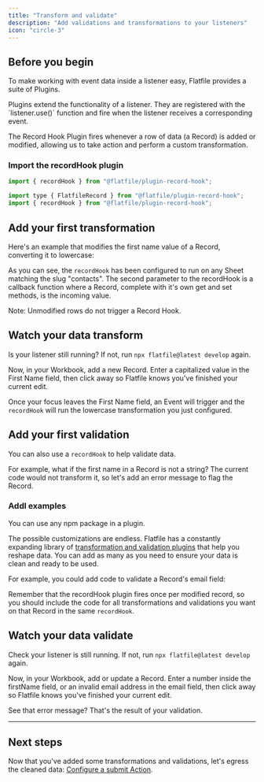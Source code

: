 ```yaml
---
title: "Transform and validate"
description: "Add validations and transformations to your listeners"
icon: "circle-3"
---
```


<Snippet file="shared/dxpbanner.mdx" />

## Before you begin

To make working with event data inside a listener easy, Flatfile provides a suite of Plugins.

<Note>
  Plugins extend the functionality of a listener. They are registered with the
  `listener.use()` function and fire when the listener receives a corresponding
  event.
</Note>

The Record Hook Plugin fires whenever a row of data (a Record) is added or modified, allowing us to take action and perform a custom transformation.

### Import the recordHook plugin

<CodeGroup>

```js javascript
import { recordHook } from "@flatfile/plugin-record-hook";
```

```js typescript
import type { FlatfileRecord } from "@flatfile/plugin-record-hook";
import { recordHook } from "@flatfile/plugin-record-hook";
```

</CodeGroup>

## Add your first transformation

Here's an example that modifies the first name value of a Record, converting it to lowercase:

<Snippet file="quickstart/block1.mdx" />

As you can see, the `recordHook` has been configured to run on any Sheet matching
the slug "contacts". The second parameter to the recordHook is a callback function where a Record, complete with it's own get and set methods, is the incoming value.

<Info>Note: Unmodified rows do not trigger a Record Hook.</Info>

## Watch your data transform

Is your listener still running? If not, run `npx flatfile@latest develop` again.

Now, in your Workbook, add a new Record. Enter a capitalized value in the First Name field, then click away so Flatfile knows you've finished your current edit.

Once your focus leaves the First Name field, an Event will trigger and the `recordHook` will run the lowercase transformation you just configured.

## Add your first validation

You can also use a `recordHook` to help validate data.

For example, what if the first name in a Record is not a string? The current code would not transform it, so let's add an error message to flag the Record.

<Snippet file="quickstart/block2.mdx" />

### Addl examples

<Tip>You can use any npm package in a plugin.</Tip>

The possible customizations are endless. Flatfile has a constantly expanding library of [transformation and validation plugins](https://flatfile.com/plugins/category/transform/) that help you reshape data. You can add as many as you need to ensure your data is clean and ready to be used.

For example, you could add code to validate a Record's email field:

<Snippet file="quickstart/block3.mdx" />

Remember that the recordHook plugin fires once per modified record, so you should include the code for all transformations and validations you want on that Record in the same `recordHook`.

## Watch your data validate

Check your listener is still running. If not, run `npx flatfile@latest develop` again.

Now, in your Workbook, add or update a Record. Enter a number inside the firstName field, or an invalid email address in the email field, then click away so Flatfile knows you've finished your current edit.

See that error message? That's the result of your validation.

---

## Next steps

Now that you've added some transformations and validations, let's egress the cleaned data: [Configure a submit Action](../custom/submit-action).
